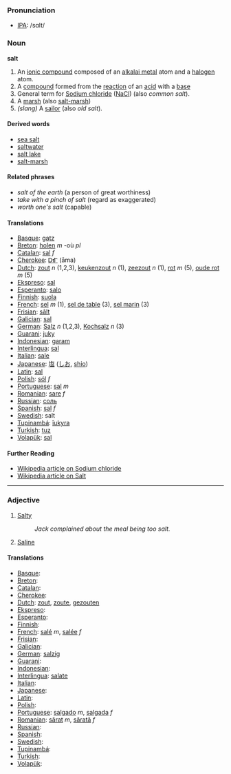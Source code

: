 === Pronunciation ===
*[[w:IPA|IPA]]: /sɑlt/

=== Noun ===

'''salt'''

#An [[ionic compound]] composed of an [[alkalai metal]] atom and a [[halogen]] atom.
#A [[compound]] formed from the [[reaction]] of an [[acid]] with a [[base]]
#General term for [[Sodium chloride]] ([[NaCl]]) (also ''common salt'').
#A [[marsh]] (also [[salt-marsh]])
#''(slang)'' A [[sailor]] (also ''old salt'').

====Derived words====
*[[sea salt]]
*[[saltwater]]
*[[salt lake]]
*[[salt-marsh]]

====Related phrases====
*''salt of the earth'' (a person of great worthiness)
*''take with a pinch of salt'' (regard as exaggerated)
*''worth one's salt'' (capable)


==== Translations ====
*[[Basque]]: [[gatz]]
*[[Breton]]: [[holen]] ''m'' -où ''pl''
*[[Catalan]]: [[sal]] ''f''
*[[Cherokee]]: [[ᎠᎹ]] (āma)
*[[Dutch]]: [[zout]] ''n'' (1,2,3), [[keukenzout]] ''n'' (1), [[zeezout]] ''n'' (1), [[rot]] ''m'' (5),  [[oude rot]] ''m'' (5)
*[[Ekspreso]]: [[sal]]
*[[Esperanto]]: [[salo]]
*[[Finnish]]: [[suola]]
*[[French]]: [[sel]] ''m'' (1), [[sel de table]] (3), [[sel marin]] (3)
*[[Frisian]]: [[sâlt]]
*[[Galician]]: [[sal]]
*[[German]]: [[Salz]] ''n'' (1,2,3), [[Kochsalz]] ''n'' (3)
*[[Guarani]]: [[juky]]
*[[Indonesian]]: [[garam]]
*[[Interlingua]]: [[sal]] 
*[[Italian]]: [[sale]] 
*[[Japanese]]: [[塩]] ([[しお]], [[shio]])
*[[Latin]]: [[sal]]
*[[Polish]]: [[sól]] ''f''
*[[Portuguese]]: [[sal]] ''m''
*[[Romanian]]: [[sare]] ''f''
*[[Russian]]: [[соль]]
*[[Spanish]]: [[sal]] ''f''
*[[Swedish]]: salt
*[[Tupinambá]]: [[îukyra]]
*[[Turkish]]: [[tuz]]
*[[Volapük]]: [[sal]] 

====Further Reading====
*[[w:Sodium_chloride|Wikipedia article on Sodium chloride]]
*[[w:Salt|Wikipedia article on Salt]]

----

===Adjective===

#[[Salty]]
#:''Jack complained about the meal being too salt.''
#[[Saline]]

==== Translations ====
*[[Basque]]: 
*[[Breton]]: 
*[[Catalan]]: 
*[[Cherokee]]: 
*[[Dutch]]: [[zout]], [[zoute]], [[gezouten]]
*[[Ekspreso]]: 
*[[Esperanto]]: 
*[[Finnish]]: 
*[[French]]: [[salé]] ''m'', [[salée]] ''f''
*[[Frisian]]: 
*[[Galician]]: 
*[[German]]: [[salzig]]
*[[Guarani]]: 
*[[Indonesian]]: 
*[[Interlingua]]: [[salate]]
*[[Italian]]: 
*[[Japanese]]: 
*[[Latin]]: 
*[[Polish]]: 
*[[Portuguese]]: [[salgado]] ''m'', [[salgada]] ''f''
*[[Romanian]]: [[sărat]] ''m'', [[sărată]] ''f''
*[[Russian]]: 
*[[Spanish]]: 
*[[Swedish]]: 
*[[Tupinambá]]: 
*[[Turkish]]: 
*[[Volapük]]:
